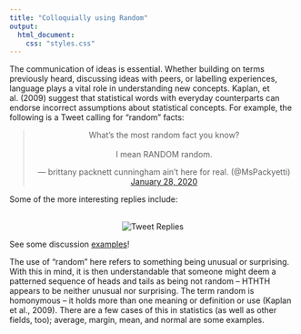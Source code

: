 ```yaml
---
title: "Colloquially using Random"
output:
  html_document:
    css: "styles.css"
---
```

The communication of ideas is essential. Whether building on terms previously heard, discussing ideas with peers, or labelling experiences, language plays a vital role in understanding new concepts. Kaplan, et al. (2009) suggest that statistical words with everyday counterparts can endorse incorrect assumptions about statistical concepts. For example, the following is a Tweet calling for “random” facts:

<blockquote class="twitter-tweet" align = center><p lang="en" dir="ltr">What’s the most random fact you know?<br><br>I mean RANDOM random.</p>&mdash; brittany packnett cunningham ain’t here for real. (@MsPackyetti) <a href="https://twitter.com/MsPackyetti/status/1221992423905202176?ref_src=twsrc%5Etfw">January 28, 2020</a></blockquote> <script async src="https://platform.twitter.com/widgets.js" charset="utf-8"></script>

Some of the more interesting replies include:

<br>
<center><img src="tweetReplies.jpg" alt="Tweet Replies"></center>

<p>See some discussion <a href = https://vimeo.com/555571695 target = "_blank">examples</a>!</p>

The use of “random” here refers to something being unusual or surprising. With this in mind, it is then understandable that someone might deem a patterned sequence of heads and tails as being not random – HTHTH appears to be neither unusual nor surprising. The term random is homonymous – it holds more than one meaning or definition or use (Kaplan et al., 2009). There are a few cases of this in statistics (as well as other fields, too); average, margin, mean, and normal are some examples.

<br>
